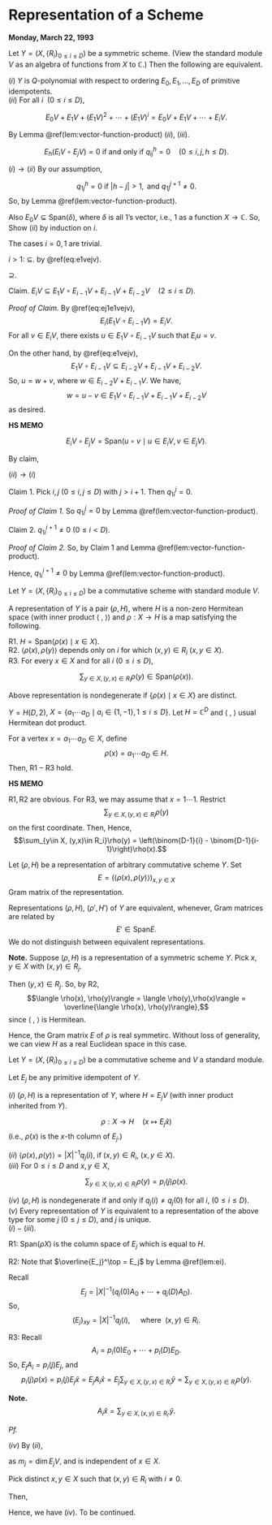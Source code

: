 # Representation of a Scheme {#lec23}
**Monday, March 22, 1993** 

:::{.theorem #q-polynomial-space}
Let $Y = (X, \{R_i\}_{0\leq i\leq D})$ be a symmetric scheme. (View the standard module $V$ as an algebra of functions from $X$ to $\mathbb{C}$.) Then the following are equivalent.

| $(i)$ $Y$ is $Q$-polynomial with respect to ordering $E_0, E_1, \ldots, E_D$ of primitive idempotents.

| $(ii)$ For all $i$ $\:(0\leq i\leq D)$,
$$E_0V + E_1V + (E_1V)^2 + \cdots + (E_1V)^i = E_0V + E_1V + \cdots + E_iV.$$
:::

:::{.proof}
| By Lemma \@ref(lem:vector-function-product) $(ii)$, $(iii)$.
$$E_h(E_iV\circ E_jV) = 0 \text{ if and only if } q^h_{ij} = 0 \quad (0\leq i,j,h\leq D).$$

| $(i)\to(ii)$ By our assumption,
$$q^h_{1j} = 0 \text{ if } |h-j|>1, \text{ and } q^{j+1}_{1j}\neq 0.$$
So,
\begin{equation}
E_1V\circ E_jV \subseteq E_{j-1}V + E_jV + E_{j+1}V \quad (0\leq j\leq D), (\#eq:e1vejv)
\end{equation}
\begin{equation}
E_{j+1}(E_1V\circ E_jV) = E_{j+1}V \quad (0\leq j\leq D-1), (\#eq:ej1e1vejv)
\end{equation}
by Lemma \@ref(lem:vector-function-product).

Also $E_0V \subseteq \mathrm{Span}(\delta)$, where $\delta$ is all 1's vector, i.e., $1$ as a function $X\to \mathbb{C}$.
So,
\begin{equation}
E_0V\circ E_jV = E_jV \quad (0\leq j\leq D). (\#eq:e0vejv)
\end{equation}
Show $(ii)$ by induction on $i$.

The cases $i=0, 1$ are trivial.

$i>1$: $\subseteq$.
\begin{align}
& E_0V + E_1V + (E_1V)^2 + \cdots + (E_1V)^i\\
& \quad = E_0V + E_1V\circ (E_0V + E_1V + \cdots + (E_1V)^{i-1})\\
& \quad = E_0V + E_1V\circ (E_0V + E_1V + \cdots + E_{i-1}V)\\
& \quad \subseteq E_0V  + E_1V + \cdots + E_{i}V
\end{align}
by \@ref(eq:e1vejv).

$\supseteq$.

Claim. $E_iV\subseteq E_1V\circ E_{i-1}V + E_{i-1}V + E_{i-2}V \quad (2\leq i\leq D)$.

_Proof of Claim._ By \@ref(eq:ej1e1vejv),
$$E_i(E_1V \circ E_{i-1}V) = E_iV.$$
For all $v\in E_i V$, there exists $u\in E_1V\circ E_{i-1}V$ such that $E_iu = v$.

On the other hand, by \@ref(eq:e1vejv),
$$E_1V\circ E_{i-1}V \subseteq E_{i-2}V + E_{i-1}V + E_{i-2}V.$$
So, $u = w+v$, where $w\in E_{i-2}V + E_{i-1}V$. We have,
$$w = u-v \in E_1V \circ E_{i-1}V + E_{i-1}V + E_{i-2}V$$
as desired.

:::{.hs}
**HS MEMO**

$$E_iV \circ E_jV = \mathrm{Span}(u\circ v \mid u\in E_iV, v\in E_jV).$$
:::

By claim,
\begin{align}
& E_0V + E_1V + \cdots + E_iV\\
& \quad \subseteq E_0V + E_1V + \cdots + E_{i-1}V + E_1V\circ E_{i-1}V\\
& \quad \subseteq E_0V + E_1V + \cdots + (E_{1}V)^{i-1} + E_1V(E_0V + E_1V + \cdots + (E_{1}V)^{i-1})\\
& \quad \subseteq E_0V  + E_1V + \cdots + (E_{1}V)^{i-1} + (E_1V)^{i}.
\end{align}

| $(ii)\to(i)$

Claim 1. Pick $i, j$ $(0\leq i,j\leq D)$ with $j>i+1$. Then $q^j_{1i} = 0$.

_Proof of Claim 1._
\begin{align}
E_j(E_1\circ E_jV) & \subseteq E_j(E_1V\circ(E_0V + E_1V + (E_1V)^2 + \cdots + (E_1V)^i))\\
& \subseteq E_j(E_0V + E_1V + (E_1V)^2 + \cdots + (E_1V)^{i+1})\\
& = E_j(E_0V + E_1V + \cdots + E_{i+1}V)\\
& = 0.
\end{align}
So $q^j_{1i}=0$ by Lemma \@ref(lem:vector-function-product).

Claim 2. $q^{i+1}_{1i} \neq 0$ $(0\leq i < D)$.

_Proof of Claim 2._
\begin{align}
& E_0V + E_1V + \cdots + E_{i+1}V\\
& \quad = E_0V + E_1V + \cdots + (E_1V)^{i+1}\\
& \quad = E_0V + E_1V\circ(E_0V + E_1V + \cdots + (E_{1}V)^{i})\\
& \quad = E_0V + E_1V\circ(E_0V + E_1V + \cdots + E_iV)\\
& \quad = E_0V  + E_1V\circ(E_0V + \cdots + E_iV).
\end{align}
So,
\begin{align}
E_{i+1}V & = E_{i+1}(E_1V\circ (E_0V + \cdots + E_iV))\\
& = E_{i+1}(E_1V \circ E_iV)
\end{align}
by Claim 1 and Lemma \@ref(lem:vector-function-product).

Hence, $q^{i+1}_{1i}\neq 0$ by Lemma \@ref(lem:vector-function-product).
:::


Let $Y = (X, \{R_i\}_{0\leq i\leq D})$ be a commutative scheme with standard module $V$.

:::{.definition #representation-of-y}
A representation of $Y$ is a pair $(\rho, H)$, where $H$ is a non-zero Hermitean space (with inner product $\langle \;, \;\rangle$) and 
$\rho: X\to H$ is a map satisfying the following.

| $\mathrm{R1}$. $H = \mathrm{Span}(\rho(x)\mid x\in X)$.

| $\mathrm{R2}$. $\langle \rho(x), \rho(y)\rangle$ depends only on $i$ for which $(x,y)\in R_i$ $(x,y\in X)$.

| $\mathrm{R3}$. For every $x\in X$ and for all $i$ $(0\leq i\leq D)$,
$$\sum_{y\in X, (y,x)\in R_i}\rho(y)\in \mathrm{Span}(\rho(x)).$$

Above representation is nondegenerate if $\{\rho(x)\mid x\in X\}$ are distinct.
:::

:::{.example #representation-of-hd2}
$Y = H(D,2)$, $X = \{a_1\cdots a_D\mid a_i\in \{1,-1\}, 1\leq i\leq D\}$.
Let $H = \mathbb{C}^D$ and $\langle \;, \;\rangle$ usual Hermitean dot product.

For a vertex $x = a_1\cdots a_D\in X$, define
$$\rho(x) = a_1\cdots a_D\in H.$$
Then, $\mathrm{R1}-\mathrm{R3}$ hold.
:::

:::{.hs}
**HS MEMO**

$\mathrm{R1}, \mathrm{R2}$ are obvious. 
For $\mathrm{R3}$, we may assume that $x = 1\cdots 1$.
Restrict
$$\sum_{y\in X, (y,x)\in R_i}\rho(y)$$
on the first coordinate. Then,
\begin{align}
-1 & \quad \text{appears }\; \binom{D-1}{i-1} \;\text{ times}\\
1 & \quad \text{appears } \;\binom{D-1}{i} \;\text{ times}.
\end{align}
Hence,
$$\sum_{y\in X, (y,x)\in R_i}\rho(y) = \left(\binom{D-1}{i} - \binom{D-1}{i-1}\right)\rho(x).$$
:::

Let $(\rho, H)$ be a representation of arbitrary commutative scheme $Y$. Set
$$E = (\langle \rho(x),\rho(y)\rangle)_{x,y\in X}$$
Gram matrix of the representation.

:::{.definition #equivalence-of-representation}
Representations $(\rho, H)$, $(\rho', H')$ of $Y$ are equivalent, whenever, Gram matrices are related by 
$$E'\in \mathrm{Span} E.$$
We do not distinguish between equivalent representations.
:::

**Note.** 
Suppose $(\rho, H)$ is a representation of a symmetric scheme $Y$. Pick $x,y\in X$ with $(x,y)\in R_j$.

Then $(y,x)\in R_j$. So, by $\mathrm{R2}$,
$$\langle \rho(x), \rho(y)\rangle = \langle \rho(y),\rho(x)\rangle = \overline{\langle \rho(x), \rho(y)\rangle},$$
since $\langle \;, \;\rangle$ is Hermitean.

Hence, the Gram matrix $E$ of $\rho$ is real symmetirc. Without loss of generality, we can view $H$ as a real Euclidean space in this case.


:::{.lemma #rep-of-scheme}
Let $Y = (X, \{R_i\}_{0\leq i\leq D})$ be a commutative scheme and $V$ a standard module.

Let $E_j$ be any primitive idempotent of $Y$.

| $(i)$ $(\rho, H)$ is a representation of $Y$, where $H = E_jV$ (with inner product inherited from $Y$).
$$\rho: X \to H \quad (x\mapsto E_j\hat{x})$$
(i.e., $\rho(x)$ is the $x$-th column of $E_j$.)

| $(ii)$ $\langle \rho(x),\rho(y)\rangle = |X|^{-1}q_j(i)$, if $(x,y)\in R_i$,  $(x,y\in X)$.

| $(iii)$ For $0\leq i\leq D$ and $x,y\in X$,
$$\sum_{y\in X, (y,x)\in R_i}\rho(y) = p_i(j)\rho(x).$$

| $(iv)$ $(\rho,H)$ is nondegenerate if and only if $q_j(i) \neq q_j(0)$ for all $i$, $(0\leq i\leq D)$.

| $(v)$ Every representation of $Y$ is equivalent to a representation of the above type for some $j$ $(0\leq j\leq D)$, and $j$ is unique.
:::

:::{.proof}
| $(i)-(iii)$.

$\mathrm{R1}$: $\mathrm{Span}(\rho X)$ is the column space of $E_j$ which is equal to $H$.

$\mathrm{R2}$: 
\begin{align}
\langle \rho(x),\rho(y)\rangle & = \langle E_j\hat{x}, E_j\hat{y}\rangle \\
& = (\overline{E_j\hat{x}})^\top E_j\hat{y}\\
& = \hat{x}^\top \overline{E_j}^\top E_j\hat{y}\\
& = \hat{x}^\top E_j \hat{y}\\
& = (E_j)_{xy}.
\end{align}
Note that $\overline{E_j}^\top = E_j$ by Lemma \@ref(lem:ei).

Recall 
$$E_j = |X|^{-1}(q_j(0)A_0 + \cdots + q_j(D)A_D).$$
So,
$$(E_j)_{xy} = |X|^{-1}q_j(i), \quad \text{ where } \; (x,y)\in R_i.$$

$\mathrm{R3}$: Recall
$$A_i = p_i(0)E_0 + \cdots + p_i(D)E_D.$$
So,
$E_jA_i = p_i(j)E_j$, and 
$$p_i(j)\rho(x) = p_i(j)E_j\hat{x} = E_jA_i\hat{x} = E_j\sum_{y\in X, (y,x)\in R_i}\hat{y} = \sum_{y\in X, (y,x)\in R_i}\rho(y).$$

**Note.**
$$A_i\hat{x} = \sum_{y\in X, (x,y)\in R_{i'}}\hat{y}.$$

_Pf._ 
\begin{align}
\text{$z$ entry of LHS} & = (A_i\hat{x})_z \\
& = \sum_{w\in X}(A_i)_{zw}\hat{x}_w\\
& = (A_i)_{zx}\\
& = \begin{cases}
1 & \text{if $(x,z)\in R_{i'}$}\\
0 & \text{else}.
\end{cases}
\end{align}
\begin{align}
\text{$z$ entry of RHS} & = \sum_{y\in X, (x,y)\in R_{i'}, z = y}1\\
& = \begin{cases}
1 & \text{if $(x,z)\in R_{i'}$}\\
0 & \text{else}.
\end{cases}
\end{align}

| $(iv)$ By $(ii)$,
\begin{align}
\|\rho(x)\|^2 & = \langle \rho(x), \rho(y)\rangle\\
& = |X|^{-1}q_j(0)\\
& = |X|^{-1}m_j,
\end{align}
as $m_j = \dim E_jV$, and is independent of $x\in X$.

Pick distinct $x,y\in X$ such that $(x,y)\in R_i$ with $i\neq 0$.

Then,
\begin{align}
\rho(x) = \rho(y) & \Leftrightarrow \langle \rho(x),\rho(y)\rangle = \|\rho(x)\|^2 = |X|^{-1}q_j(0)\\
& \Leftrightarrow |X|^{-1}q_j(i) = |X|^{-1}q_j(0)\\
& \Leftrightarrow q_j(i) = q_j(0).
\end{align}

Hence, we have $(iv)$. To be continued.
:::
